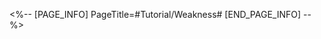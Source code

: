 <%-- [PAGE_INFO]
PageTitle=#Tutorial/Weakness#
[END_PAGE_INFO] --%>
{{Tutorial
|sort      = 110501
|title     = Weakness
|subtitle  = 
|type      = Battle
|about     = 
|image1    = Tutorial Weakness 1.png{{subst:void|<!--$UPLOAD:<<SpriteOutput/TutorialPic/TutorialPage_110501.png>-<Tutorial Weakness 1.png>-<Tutorial Files>>-->}}
|text1     = You will encounter all kinds of enemies during your adventure. Each of them has {{Color|h|nobold=1|Weaknesses}} that can be exploited to reduce their Toughness by using attacks of the {{Color|h|nobold=1|same Type}}.
|image2    = Tutorial Weakness 2.png{{subst:void|<!--$UPLOAD:<<SpriteOutput/TutorialPic/TutorialPage_220002.png>-<Tutorial Weakness 2.png>-<Tutorial Files>>-->}}
|text2     = Before using abilities, the expected {{Color|h|nobold=1|Toughness}} reduction will be displayed above the target's HP bar.
}}